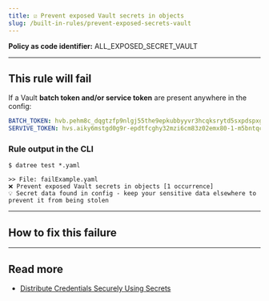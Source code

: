 ```yaml
---
title: ☑️ Prevent exposed Vault secrets in objects
slug: /built-in-rules/prevent-exposed-secrets-vault
---
```



<CommonOverview />

**Policy as code identifier:** ALL_EXPOSED_SECRET_VAULT

---

## This rule will fail

If a Vault **batch token and/or service token** are present anywhere in the config:

```yaml
BATCH_TOKEN: hvb.pehm8c_dqgtzfp9nlgj55the9epkubbyyvr3hcqksrytd5sxpdspxgkedgapgcykmx1ao-5f2hshknklvpuf49cuoovi_v61ssbto_ztwd8ps1dbmkeb_-f5vd_tln5gu8k0cczqeb06neqf0m-u7qrk
SERVIVE_TOKEN: hvs.aiky6mstgd0g9r-epdtfcghy32mzi6cm83z02emx80-1-m5bntqc9xf3e9qjcaw24vd1how4ptt0lssm7e637nox8skbz
```

### Rule output in the CLI

```terminal
$ datree test *.yaml

>> File: failExample.yaml
❌ Prevent exposed Vault secrets in objects [1 occurrence]
💡 Secret data found in config - keep your sensitive data elsewhere to prevent it from being stolen 
```

---

## How to fix this failure

<CommonHowToFix />

---

## Read more

- [Distribute Credentials Securely Using Secrets](https://kubernetes.io/docs/tasks/inject-data-application/distribute-credentials-secure/)
